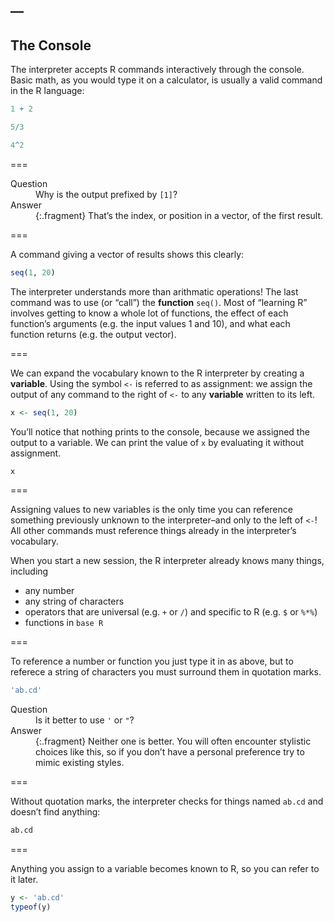 ---
---

## The Console

The interpreter accepts R commands interactively through the console. Basic math, as you would type it on a calculator, is usually a valid command in the R language:

```r
1 + 2
```

```r
5/3
```

```r
4^2
```

===

Question
: Why is the output prefixed by `[1]`?

Answer
: {:.fragment} That's the index, or position in a vector, of the first result.

===

A command giving a vector of results shows this clearly:

```r
seq(1, 20)
```

The interpreter understands more than arithmatic operations!
The last command was to use (or "call") the **function** `seq()`.
Most of "learning R" involves getting to know a whole lot of functions, the effect of each function's  arguments (e.g. the input values 1 and 10), and what each function returns (e.g. the output vector).

===

We can expand the vocabulary known to the R interpreter by creating a **variable**.
Using the symbol `<-` is referred to as assignment: we assign the output of any command to the right of `<-` to any **variable** written to its left.

```r
x <- seq(1, 20)
```

You'll notice that nothing prints to the console, because we assigned the output to a variable.
We can print the value of `x` by evaluating it without assignment.

```r
x
```

===

Assigning values to new variables is the only time you can reference something previously unknown to the interpreter--and only to the left of `<-`!
All other commands must reference things already in the interpreter's vocabulary.

When you start a new session, the R interpreter already knows many things, including

- any number
- any string of characters
- operators that are universal (e.g. `+` or `/`) and specific to R (e.g. `$` or `%*%`)
- functions in `base R`

===

To reference a number or function you just type it in as above, but to referece a string of characters you must surround them in quotation marks.

```r
'ab.cd'
```

Question
: Is it better to use `'` or `"`?

Answer
: {:.fragment} Neither one is better. You will often encounter stylistic choices like this, so if you don't have a personal preference try to mimic existing styles.

===

Without quotation marks, the interpreter checks for things named `ab.cd` and doesn't find anything:

```r
ab.cd
```

===

Anything you assign to a variable becomes known to R, so you can refer to it later.

```r
y <- 'ab.cd'
typeof(y)
```

